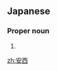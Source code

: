 ==Japanese==
{{wikipedia|lang=ja}}
{{ja-kanjitab|あん|さい|k2=ざい|yomi=o|r=y}}

===Proper noun===
{{ja-pos|proper|あんざい}}

# {{surname|lang=ja|sort=あんざい}}

[[zh:安西]]